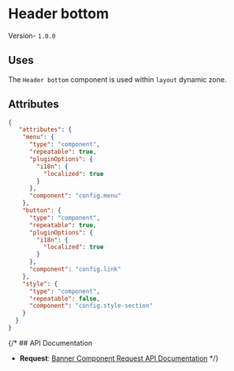 


# Header bottom
Version- `1.0.0`

## Uses
The `Header bottom` component is used within `layout` dynamic zone.


## Attributes

```json
{
   "attributes": {
    "menu": {
      "type": "component",
      "repeatable": true,
      "pluginOptions": {
        "i18n": {
          "localized": true
        }
      },
      "component": "config.menu"
    },
    "button": {
      "type": "component",
      "repeatable": true,
      "pluginOptions": {
        "i18n": {
          "localized": true
        }
      },
      "component": "config.link"
    },
    "style": {
      "type": "component",
      "repeatable": false,
      "component": "config.style-section"
    }
  }
}
```

{/* ## API Documentation

- **Request**: [Banner Component Request API Documentation](#) */}